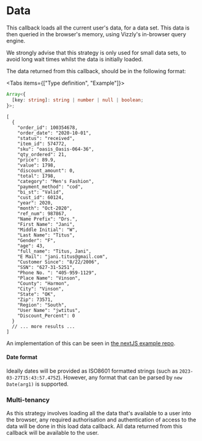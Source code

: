 
# Data

This callback loads all the current user's data, for a data set. This data is then queried in the browser's memory, using Vizzly's in-browser query engine.

We strongly advise that this strategy is only used for small data sets, to avoid long wait times whilst the data is initially loaded.

The data returned from this callback, should be in the following format:

<Tabs items={["Type definition", "Example"]}>
<Tab>

```typescript
Array<{
  [key: string]: string | number | null | boolean;
}>;
```

</Tab>
<Tab>

```jsonc
[
  {
    "order_id": 100354678,
    "order_date": "2020-10-01",
    "status": "received",
    "item_id": 574772,
    "sku": "oasis_Oasis-064-36",
    "qty_ordered": 21,
    "price": 89.9,
    "value": 1798,
    "discount_amount": 0,
    "total": 1798,
    "category": "Men's Fashion",
    "payment_method": "cod",
    "bi_st": "Valid",
    "cust_id": 60124,
    "year": 2020,
    "month": "Oct-2020",
    "ref_num": 987867,
    "Name Prefix": "Drs.",
    "First Name": "Jani",
    "Middle Initial": "W",
    "Last Name": "Titus",
    "Gender": "F",
    "age": 43,
    "full_name": "Titus, Jani",
    "E Mail": "jani.titus@gmail.com",
    "Customer Since": "8/22/2006",
    "SSN": "627-31-5251",
    "Phone No. ": "405-959-1129",
    "Place Name": "Vinson",
    "County": "Harmon",
    "City": "Vinson",
    "State": "OK",
    "Zip": 73571,
    "Region": "South",
    "User Name": "jwtitus",
    "Discount_Percent": 0
  }
  // ... more results ...
]
```

</Tab>
</Tabs>

An implementation of this can be seen in [the nextJS example repo](https://github.com/vizzly-co/library-examples/blob/b962329aa4e0d8ba3c49595e69120e1be8cdcfbb/examples/next-js/pages/in-browser.jsx#L14-L26).

#### Date format

Ideally dates will be provided as ISO8601 formatted strings (such as `2023-03-27T15:43:57.475Z`). However, any format
that can be parsed by `new Date(arg1)` is supported.

### Multi-tenancy

As this strategy involves loading all the data that's available to a user into the browser, any required authorisation and authentication of access to the data will be done in this load data callback. All data returned from this callback will be available to the user.
